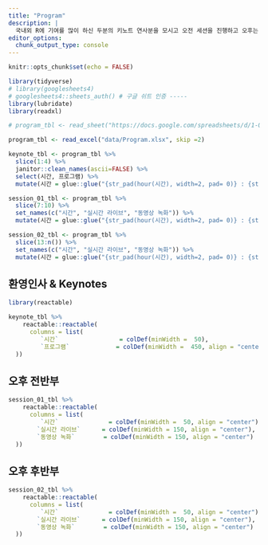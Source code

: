 ```yaml
---
title: "Program"
description: |
  국내외 R에 기여를 많이 하신 두분의 키노트 연사분을 모시고 오전 세션을 진행하고 오후는 라이브 세션과 동영상 세션이 병행하여 진행됩니다. 
editor_options: 
  chunk_output_type: console
---
```


```r
knitr::opts_chunk$set(echo = FALSE)
```


```r
library(tidyverse)
# library(googlesheets4)
# googlesheets4::sheets_auth() # 구글 쉬트 인증 -----
library(lubridate)
library(readxl)

# program_tbl <- read_sheet("https://docs.google.com/spreadsheets/d/1-QujZBMXyoUSZB6IGoEF2k33-gkoJ3XmuxcN7wjmfFk/edit?usp=sharing", skip =2)

program_tbl <- read_excel("data/Program.xlsx", skip =2)

keynote_tbl <- program_tbl %>% 
  slice(1:4) %>% 
  janitor::clean_names(ascii=FALSE) %>% 
  select(시간, 프로그램) %>% 
  mutate(시간 = glue::glue("{str_pad(hour(시간), width=2, pad= 0)} : {str_pad(minute(시간), width=2, pad= 0)}"))

session_01_tbl <- program_tbl %>% 
  slice(7:10) %>%
  set_names(c("시간", "실시간 라이브", "동영상 녹화")) %>% 
  mutate(시간 = glue::glue("{str_pad(hour(시간), width=2, pad= 0)} : {str_pad(minute(시간), width=2, pad= 0)}"))

session_02_tbl <- program_tbl %>% 
  slice(13:n()) %>%
  set_names(c("시간", "실시간 라이브", "동영상 녹화")) %>% 
  mutate(시간 = glue::glue("{str_pad(hour(시간), width=2, pad= 0)} : {str_pad(minute(시간), width=2, pad= 0)}"))
```


## 환영인사 & Keynotes

```r
library(reactable)

keynote_tbl %>% 
    reactable::reactable(  
      columns = list(
         `시간`                 = colDef(minWidth =  50),
         `프로그램`             = colDef(minWidth =  450, align = "center")
  ))
```

## 오후 전반부

```r
session_01_tbl %>% 
    reactable::reactable(  
      columns = list(
         `시간`              = colDef(minWidth =  50, align = "center"),
        `실시간 라이브`      = colDef(minWidth = 150, align = "center"),
        `동영상 녹화`        = colDef(minWidth = 150, align = "center")
  ))
```

## 오후 후반부

```r
session_02_tbl %>% 
    reactable::reactable(  
      columns = list(
         `시간`              = colDef(minWidth =  50, align = "center"),
        `실시간 라이브`      = colDef(minWidth = 150, align = "center"),
        `동영상 녹화`        = colDef(minWidth = 150, align = "center")
  ))
```

